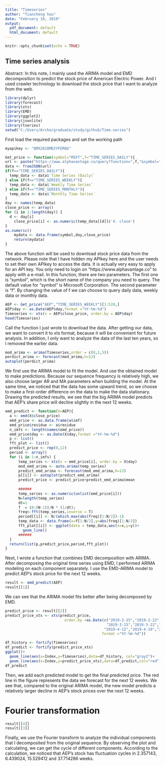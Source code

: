 ---
title: "Timeseries"
author: "Tiancheng hou"
date: "February 10, 2019"
output:
  pdf_document: default
  html_document: default
---

```{r setup, include=FALSE}
knitr::opts_chunk$set(echo = TRUE)
```

## Time series analysis

Abstract: In this note, I mainly used the ARIMA model and EMD decomposition to predict the stock price of American Electric Power. And I used crawler technology to download the stock price that I want to analyze from the web.

```{r message=FALSE, warning=FALSE}
library(dplyr)
library(forecast)
library(xts)
library(EMD)
library(ggplot2)
library(jsonlite)
library(tseries)
setwd("C:/Users/Arche/graduate/study/github/Time-series")
```
First load the required packages and set the working path
```{r message=FALSE, warning=FALSE, include=FALSE, paged.print=FALSE}
myapikey <- "QMX2818MD2YFERQG"
```

```{r message=FALSE}
Get_price <- function(symbol="MSFT",f="TIME_SERIES_DAILY"){
url <- paste("https://www.alphavantage.co/query?function=",f,"&symbol=",symbol,"&outputsize=full&apikey=",myapikey,sep = "")
data <- fromJSON(url)
if(f=="TIME_SERIES_DAILY"){
  temp_data <- data$`Time Series (Daily)`
} else if(f=="TIME_SERIES_WEEKLY"){
  temp_data <- data$`Weekly Time Series`
} else if(f=="TIME_SERIES_MONTHLY"){
  temp_data <- data$`Monthly Time Series`
}
day <- names(temp_data)
close_price <- array()
for (i in 1:length(day)) {
  d <- day[i]
    close_price[i] <- as.numeric(temp_data[[d]]$'4. close')
}
as.numeric() 
    mydata <- data.frame(symbol,day,close_price)
    return(mydata)
}
```

The above function will be used to download stock price data from the network. Please note that I have hidden my APIkey here and the user needs to set their own APIkey to access the data. It is actually very easy to apply for an API key. You only need to login on "https://www.alphavantage.co" to apply with a e-mail. In this function, there are two parameters. The first one is "symbol", which is the short name of the company you need to query. The default value for "symbol" is Microsoft Corporation. The second parameter is "f". By changing the value of f we can choose to query daily data, weekly data or monthly data.

```{r}
AEP <- Get_price("AEP","TIME_SERIES_WEEKLY")[1:528,]
AEP$day <- as.Date(AEP$day,format ="%Y-%m-%d")
Timeseries <- xts(x = AEP$close_price, order.by = AEP$day)
head(Timeseries)
```

Call the function I just wrote to download the data. After getting our data, we want to convert it to xts format, because it will be convenient for future analysis. In addition, I only want to analyze the data of the last ten years, so I removed the earlier data.

```{r}
mod_arima <- arima(Timeseries,order = c(8,1,5))
perdict_arima <- forecast(mod_arima,h=12)
autoplot(perdict_arima)
```

We first use the ARIMA model to fit the model. And use the obtained model to make predictions. Because our sequence frequency is relatively high, we also choose larger AR and MA parameters when building the model. At the same time, we noticed that the data has some upward trend, so we choose to make a first-order difference on the data to make the data stationary. Drawing the predicted results, we see that the big ARIMA model predicts that AEP's share price will decline slightly in the next 12 weeks.


```{r}
emd_predict <- function(X=AEP){
  a <- emd(X$close_price)
  emd_price <- as.data.frame(a$imf)
  emd_price$residue <- a$residue
  n_imfs <- length(names(emd_price))
  emd_price$day <- as.Date(X$day,format ="%Y-%m-%d")
  p <- list()
  fft_plot <- list()
  predict_price <- rep(0,12)
  period <- array()
  for (i in 1:n_imfs) {
      temp_series <- xts(x = emd_price[i], order.by = X$day)
      mod_emd_arima <- auto.arima(temp_series)
      predict_emd_arima <- forecast(mod_emd_arima,h=12)
      p[[i]] <- autoplot(predict_emd_arima)
      predict_price <- predict_price+predict_emd_arima$mean
      
      ######
      temp_series <- as.numeric(unlist(emd_price[i]))
      N=length(temp_series)
      dt=1
      f  = (0:(N-1))/N * (1/dt);
      freq<-fft(temp_series,inverse = T)
      period[[i]] <- N/(which.max(abs(freq)[1:N/2])-1)
      temp_data <- data.frame(x=f[1:N/2],y=abs(freq)[1:N/2])
      fft_plot[[i]] <- ggplot(data = temp_data,aes(x=x,y=y))+
        geom_line()
      ######
  }
  return(list(p,predict_price,period,fft_plot))
}
```

Next, I wrote a function that combines EMD decomposition with ARIMA. After decomposing the original time series using EMD, I performed ARIMA modeling on each component separately. I use the EMD-ARIMA model to predict AEP's stock price for the next 12 weeks.

```{r message=FALSE}
result <- emd_predict(AEP)
result[[1]]
```

We can see that the ARIMA model fits better after being decomposed by EMD.


```{r}
predict_price <- result[[2]]
predict_price_xts <- xts(predict_price,
                           order.by =as.Date(c("2019-2-15","2019-2-22","2019-3-1","2019-3-8",
                                              "2019-3-15","2019-3-22","2019-3-29","2019-4-5",
                                             "2019-4-12","2019-4-19","2019-4-26","2019-5-3"),
                                            format ="%Y-%m-%d"))

df_history <- fortify(Timeseries)
df_predict <- fortify(predict_price_xts)
ggplot()+
  geom_line(aes(x=Index,y=Timeseries),data=df_history, col="gray2")+
  geom_line(aes(x=Index,y=predict_price_xts),data=df_predict,col="red")
df_predict
```

Then, we add each predicted model to get the final predicted price. The red line in the figure represents the data we forecast for the next 12 weeks. We see that, compared to the original ARIMA model, the new model predicts a relatively larger decline in AEP's stock prices over the next 12 weeks.

# Fourier transformation
```{r}
result[[4]]
result[[3]]
```
Finally, we use the Fourier transform to analyze the individual components that I decomposited from the original sequence. By observing the plot and calculating, we can get the cycle of different components. 
According to the calculation, we noticed that AEP's stock has fluctuation cycles in  2.357143,  6.439024, 15.529412 and 37.714286 weeks.
